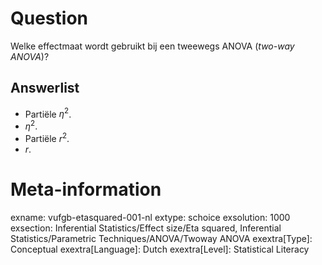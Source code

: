 Question
========
Welke effectmaat wordt gebruikt bij een tweewegs ANOVA (*two-way ANOVA*)? 

Answerlist
----------
* Partiële $\eta^2$.
* $\eta^2$.
* Partiële $r^2$.
* $r$.

Meta-information
================
exname: vufgb-etasquared-001-nl
extype: schoice
exsolution: 1000
exsection: Inferential Statistics/Effect size/Eta squared, Inferential Statistics/Parametric Techniques/ANOVA/Twoway ANOVA
exextra[Type]: Conceptual
exextra[Language]: Dutch
exextra[Level]: Statistical Literacy
